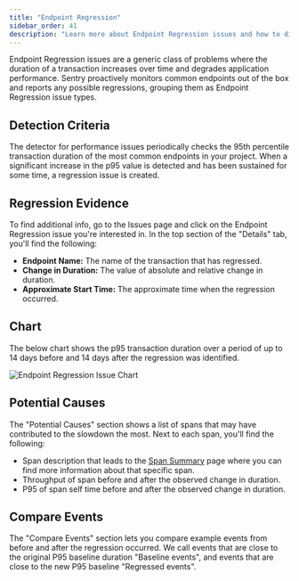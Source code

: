 ```yaml
---
title: "Endpoint Regression"
sidebar_order: 41
description: "Learn more about Endpoint Regression issues and how to diagnose and fix them."
---
```


<Include name="feature-available-for-user-group-early-adopter.mdx" />

Endpoint Regression issues are a generic class of problems where the duration of a transaction increases over time and degrades application performance. Sentry proactively monitors common endpoints out of the box and reports any possible regressions, grouping them as Endpoint Regression issue types.

## Detection Criteria

The detector for performance issues periodically checks the 95th percentile transaction duration of the most common endpoints in your project. When a significant increase in the p95 value is detected and has been sustained for some time, a regression issue is created.

## Regression Evidence

To find additional info, go to the Issues page and click on the Endpoint Regression issue you're interested in. In the top section of the "Details" tab, you'll find the following:

- **Endpoint Name:** The name of the transaction that has regressed.
- **Change in Duration:** The value of absolute and relative change in duration.
- **Approximate Start Time:** The approximate time when the regression occurred.

## Chart

The below chart shows the p95 transaction duration over a period of up to 14 days before and 14 days after the regression was identified.

![Endpoint Regression Issue Chart](endpoint-regression-chart.png)

## Potential Causes

The "Potential Causes" section shows a list of spans that may have contributed to the slowdown the most. Next to each span, you'll find the following:

- Span description that leads to the [Span Summary](/product/performance/transaction-summary/) page where you can find more information about that specific span.
- Throughput of span before and after the observed change in duration.
- P95 of span self time before and after the observed change in duration.

## Compare Events

The "Compare Events" section lets you compare example events from before and after the regression occurred. We call events that are close to the original P95 baseline duration "Baseline events", and events that are close to the new P95 baseline "Regressed events".
